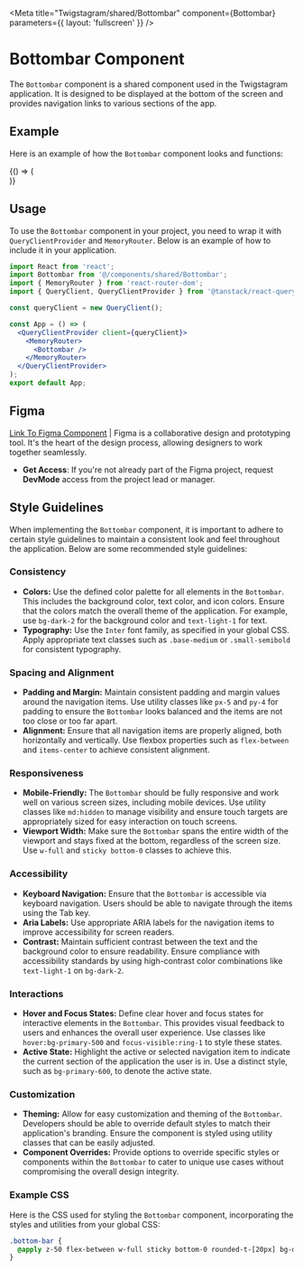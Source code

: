 
<Meta 
  title="Twigstagram/shared/Bottombar" 
  component={Bottombar} 
  parameters={{ layout: 'fullscreen' }}
/>

# Bottombar Component

The `Bottombar` component is a shared component used in the Twigstagram application. It is designed to be displayed at the bottom of the screen and provides navigation links to various sections of the app.




## Example

Here is an example of how the `Bottombar` component looks and functions:

<Canvas>
  <Story name="Default">
    {() => (
      <div>
        <style>{`
          .bottom-bar {
            display: flex;
            justify-content: space-between;
            width: 100%;
            position: sticky;
            bottom: 0;
            background-color: #09090A; /* Update with your dark-2 color from Tailwind CSS */
            padding: 1rem 2rem;
          }
        `}</style>
        <QueryClientProvider client={new QueryClient()}>
          <MemoryRouter>
            <Bottombar />
          </MemoryRouter>
        </QueryClientProvider>
      </div>
    )}
  </Story>
</Canvas>


## Usage

To use the `Bottombar` component in your project, you need to wrap it with `QueryClientProvider` and `MemoryRouter`. Below is an example of how to include it in your application.

```jsx
import React from 'react';
import Bottombar from '@/components/shared/Bottombar';
import { MemoryRouter } from 'react-router-dom';
import { QueryClient, QueryClientProvider } from '@tanstack/react-query';

const queryClient = new QueryClient();

const App = () => (
  <QueryClientProvider client={queryClient}>
    <MemoryRouter>
      <Bottombar />
    </MemoryRouter>
  </QueryClientProvider>
);
export default App;
``` 

## Figma

[Link To Figma Component](https://www.figma.com/) | Figma is a collaborative design and prototyping tool. It's the heart of the design process, allowing designers to work together seamlessly.

- **Get Access**: If you're not already part of the Figma project, request **DevMode** access from the project lead or manager.


## Style Guidelines

When implementing the `Bottombar` component, it is important to adhere to certain style guidelines to maintain a consistent look and feel throughout the application. Below are some recommended style guidelines:

### Consistency

- **Colors:** Use the defined color palette for all elements in the `Bottombar`. This includes the background color, text color, and icon colors. Ensure that the colors match the overall theme of the application. For example, use `bg-dark-2` for the background color and `text-light-1` for text.
- **Typography:** Use the `Inter` font family, as specified in your global CSS. Apply appropriate text classes such as `.base-medium` or `.small-semibold` for consistent typography.

### Spacing and Alignment

- **Padding and Margin:** Maintain consistent padding and margin values around the navigation items. Use utility classes like `px-5` and `py-4` for padding to ensure the `Bottombar` looks balanced and the items are not too close or too far apart.
- **Alignment:** Ensure that all navigation items are properly aligned, both horizontally and vertically. Use flexbox properties such as `flex-between` and `items-center` to achieve consistent alignment.

### Responsiveness

- **Mobile-Friendly:** The `Bottombar` should be fully responsive and work well on various screen sizes, including mobile devices. Use utility classes like `md:hidden` to manage visibility and ensure touch targets are appropriately sized for easy interaction on touch screens.
- **Viewport Width:** Make sure the `Bottombar` spans the entire width of the viewport and stays fixed at the bottom, regardless of the screen size. Use `w-full` and `sticky bottom-0` classes to achieve this.

### Accessibility

- **Keyboard Navigation:** Ensure that the `Bottombar` is accessible via keyboard navigation. Users should be able to navigate through the items using the Tab key.
- **Aria Labels:** Use appropriate ARIA labels for the navigation items to improve accessibility for screen readers.
- **Contrast:** Maintain sufficient contrast between the text and the background color to ensure readability. Ensure compliance with accessibility standards by using high-contrast color combinations like `text-light-1` on `bg-dark-2`.

### Interactions

- **Hover and Focus States:** Define clear hover and focus states for interactive elements in the `Bottombar`. This provides visual feedback to users and enhances the overall user experience. Use classes like `hover:bg-primary-500` and `focus-visible:ring-1` to style these states.
- **Active State:** Highlight the active or selected navigation item to indicate the current section of the application the user is in. Use a distinct style, such as `bg-primary-600`, to denote the active state.

### Customization

- **Theming:** Allow for easy customization and theming of the `Bottombar`. Developers should be able to override default styles to match their application's branding. Ensure the component is styled using utility classes that can be easily adjusted.
- **Component Overrides:** Provide options to override specific styles or components within the `Bottombar` to cater to unique use cases without compromising the overall design integrity.

### Example CSS

Here is the CSS used for styling the `Bottombar` component, incorporating the styles and utilities from your global CSS:

```css
.bottom-bar {
  @apply z-50 flex-between w-full sticky bottom-0 rounded-t-[20px] bg-dark-2 px-5 py-4 md:hidden;
}
```






